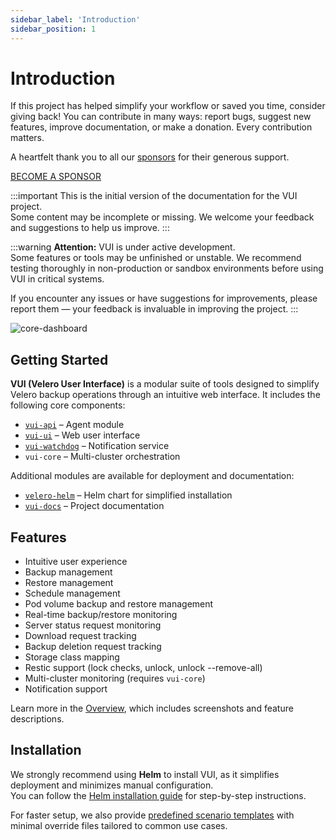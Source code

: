 ```yaml
---
sidebar_label: 'Introduction'
sidebar_position: 1
---
```


# Introduction


<CustomTip>
If this project has helped simplify your workflow or saved you time, consider giving back!  
You can contribute in many ways: report bugs, suggest new features, improve documentation, or make a donation. Every contribution matters.

A heartfelt thank you to all our [sponsors](/sponsors/) for their generous support.

[BECOME A SPONSOR](https://github.com/sponsors/davideserio)
</CustomTip>

:::important
This is the initial version of the documentation for the VUI project.  
Some content may be incomplete or missing. We welcome your feedback and suggestions to help us improve.
:::

:::warning
**Attention:** VUI is under active development.  
Some features or tools may be unfinished or unstable. We recommend testing thoroughly in non-production or sandbox environments before using VUI in critical systems.

If you encounter any issues or have suggestions for improvements, please report them — your feedback is invaluable in improving the project.
:::

![core-dashboard](./assets/screenshots/18_core_dashboard.png)

## Getting Started

**VUI (Velero User Interface)** is a modular suite of tools designed to simplify Velero backup operations through an intuitive web interface. It includes the following core components:

- [`vui-api`](https://github.com/seriohub/vui-api) – Agent module
- [`vui-ui`](https://github.com/seriohub/vui-ui) – Web user interface
- [`vui-watchdog`](https://github.com/seriohub/vui-watchdog) – Notification service
- `vui-core` – Multi-cluster orchestration

Additional modules are available for deployment and documentation:

- [`velero-helm`](https://github.com/seriohub/velero-helm) – Helm chart for simplified installation
- [`vui-docs`](https://github.com/seriohub/vui-docs) – Project documentation

## Features

- Intuitive user experience
- Backup management
- Restore management
- Schedule management
- Pod volume backup and restore management
- Real-time backup/restore monitoring
- Server status request monitoring
- Download request tracking
- Backup deletion request tracking
- Storage class mapping
- Restic support (lock checks, unlock, unlock --remove-all)
- Multi-cluster monitoring (requires `vui-core`)
- Notification support

Learn more in the [Overview](/docs/getting-started/overview.md), which includes screenshots and feature descriptions.

## Installation

We strongly recommend using **Helm** to install VUI, as it simplifies deployment and minimizes manual configuration.  
You can follow the [Helm installation guide](getting-started/installation/helm) for step-by-step instructions.

For faster setup, we also provide [predefined scenario templates](getting-started/installation/scenarios/overview) with minimal override files tailored to common use cases.
